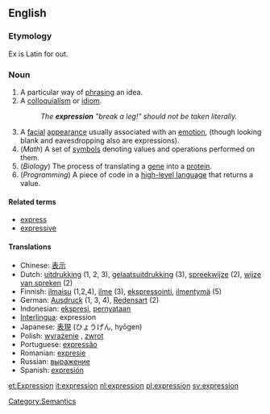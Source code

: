 ==English==

===Etymology===
Ex is Latin for out. 

===Noun===
{{en-noun-reg}} 
# A particular way of [[phrase|phrasing]] an idea.
# A [[colloquialism]] or [[idiom]].
#: ''The '''expression''' "break a leg!" should not be taken literally.''
# A [[facial]] [[appearance]] usually associated with an [[emotion]], (though looking blank and eavesdropping also are expressions).
# (''Math'') A set of [[symbols]] denoting values and operations performed on them.
# (''Biology'') The process of translating a [[gene]] into a [[protein]].
# (''Programming'') A piece of code in a [[high-level language]] that returns a value.

====Related terms====
*[[express]]
*[[expressive]]

====Translations====
*Chinese: [[表示]]
*Dutch: [[uitdrukking]] {{f}} (1, 2, 3), [[gelaatsuitdrukking]] {{f}} (3), [[spreekwijze]] {{f}} (2), [[wijze van spreken]] {{f}} (2)
*Finnish: [[ilmaisu]] (1,2,4), [[ilme]] (3), [[ekspressointi]], [[ilmentymä]] (5)
*German: [[Ausdruck]] {{m}} (1, 3, 4), [[Redensart]] {{f}} (2)
*Indonesian: [[ekspresi]], [[nyata|pernyataan]]
*[[Interlingua]]: expression
*Japanese: [[表現]] (ひょうげん, hy&#0333;gen)
*Polish: [[wyrażenie]] {{n}}, [[zwrot]] {{m}}
*Portuguese: [[expressão]] {{f}}
*Romanian: [[expresie]] {{f}}
*Russian: [[выражение]]
*Spanish: [[expresión]] {{f}}

[[Category:Semantics]]

[[et:Expression]]
[[it:expression]]
[[nl:expression]]
[[pl:expression]]
[[sv:expression]]